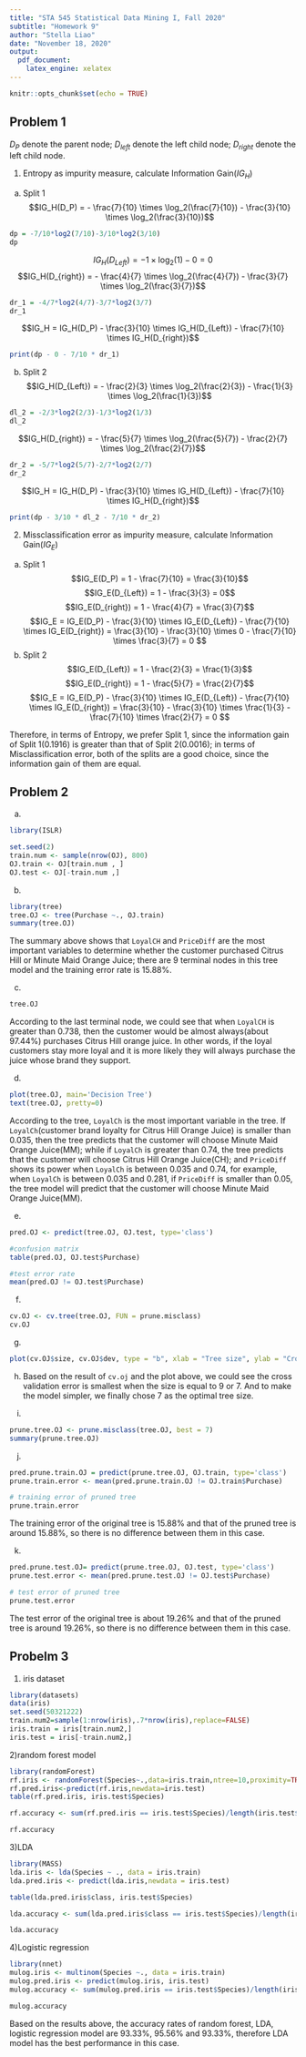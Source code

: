 ```yaml
---
title: "STA 545 Statistical Data Mining I, Fall 2020"
subtitle: "Homework 9"
author: "Stella Liao"
date: "November 18, 2020"
output:
  pdf_document: 
    latex_engine: xelatex
---
```


```r
knitr::opts_chunk$set(echo = TRUE)
```

## Problem 1
$D_P$ denote the parent node; $D_{left}$ denote the left child node; $D_{right}$ denote the left child node.  

1) Entropy as impurity measure, calculate Information Gain($IG_H$)     
a. Split 1
$$IG_H(D_P) = - \frac{7}{10} \times \log_2(\frac{7}{10}) - \frac{3}{10} \times \log_2(\frac{3}{10})$$
```r
dp = -7/10*log2(7/10)-3/10*log2(3/10)
dp
```
$$IG_H(D_{Left}) = - 1 \times \log_2(1) - 0 = 0$$
$$IG_H(D_{right}) = - \frac{4}{7} \times \log_2(\frac{4}{7}) - \frac{3}{7} \times \log_2(\frac{3}{7})$$
```r
dr_1 = -4/7*log2(4/7)-3/7*log2(3/7)
dr_1
```
$$IG_H = IG_H(D_P) - \frac{3}{10} \times IG_H(D_{Left}) - \frac{7}{10} \times IG_H(D_{right})$$
```r
print(dp - 0 - 7/10 * dr_1)
```

b. Split 2
$$IG_H(D_{Left}) = - \frac{2}{3} \times \log_2(\frac{2}{3}) - \frac{1}{3} \times \log_2(\frac{1}{3})$$
```r
dl_2 = -2/3*log2(2/3)-1/3*log2(1/3)
dl_2
```
$$IG_H(D_{right}) = - \frac{5}{7} \times \log_2(\frac{5}{7}) - \frac{2}{7} \times \log_2(\frac{2}{7})$$
```r
dr_2 = -5/7*log2(5/7)-2/7*log2(2/7)
dr_2
```
$$IG_H = IG_H(D_P) - \frac{3}{10} \times IG_H(D_{Left}) - \frac{7}{10} \times IG_H(D_{right})$$
```r
print(dp - 3/10 * dl_2 - 7/10 * dr_2)
```

2) Missclassification error as impurity measure, calculate Information Gain($IG_E$) 
a. Split 1
$$IG_E(D_P) = 1 - \frac{7}{10} = \frac{3}{10}$$
$$IG_E(D_{Left}) = 1 - \frac{3}{3} = 0$$
$$IG_E(D_{right}) = 1 - \frac{4}{7} = \frac{3}{7}$$
$$IG_E = IG_E(D_P) - \frac{3}{10} \times IG_E(D_{Left}) - \frac{7}{10} \times IG_E(D_{right}) = \frac{3}{10} - \frac{3}{10} \times 0 - \frac{7}{10} \times \frac{3}{7} = 0  $$
b. Split 2
$$IG_E(D_{Left}) = 1 - \frac{2}{3} = \frac{1}{3}$$
$$IG_E(D_{right}) = 1 - \frac{5}{7} = \frac{2}{7}$$
$$IG_E = IG_E(D_P) - \frac{3}{10} \times IG_E(D_{Left}) - \frac{7}{10} \times IG_E(D_{right}) = \frac{3}{10} - \frac{3}{10} \times \frac{1}{3} - \frac{7}{10} \times \frac{2}{7} = 0 $$

Therefore, in terms of Entropy, we prefer Split 1, since the information gain of Split 1(0.1916) is greater than that of Split 2(0.0016); in terms of Misclassification error, both of the splits are a good choice, since the information gain of them are equal.

## Problem 2
(a)
```r
library(ISLR)

set.seed(2)
train.num <- sample(nrow(OJ), 800)
OJ.train <- OJ[train.num , ]
OJ.test <- OJ[-train.num ,]
```

(b)
```r
library(tree)
tree.OJ <- tree(Purchase ~., OJ.train)
summary(tree.OJ)
```
The summary above shows that `LoyalCH` and  `PriceDiff` are the most important variables to determine whether the customer purchased Citrus Hill or Minute Maid Orange Juice; there are 9 terminal nodes in this tree model and the training error rate is 15.88%.

(c)

```r
tree.OJ
```
According to the last terminal node, we could see that when `LoyalCH` is greater than 0.738, then the customer would be almost always(about 97.44%) purchases Citrus Hill orange juice. In other words, if the loyal customers stay more loyal and it is more likely they will always purchase the juice whose brand they support.

(d)
```r
plot(tree.OJ, main='Decision Tree')
text(tree.OJ, pretty=0)
```

According to the tree, `LoyalCh` is the most important variable in the tree. If `LoyalCh`(customer brand loyalty for Citrus Hill Orange Juice) is smaller than 0.035, then the tree predicts that the customer will choose Minute Maid Orange Juice(MM); while if `LoyalCh` is greater than 0.74, the tree predicts that the customer will choose Citrus Hill Orange Juice(CH); and `PriceDiff` shows its power when `LoyalCh` is between 0.035 and 0.74, for example, when `LoyalCh` is between 0.035 and 0.281, if `PriceDiff` is smaller than 0.05, the tree model will predict that the customer will choose Minute Maid Orange Juice(MM).

(e)
```r
pred.OJ <- predict(tree.OJ, OJ.test, type='class')

#confusion matrix
table(pred.OJ, OJ.test$Purchase)

#test error rate
mean(pred.OJ != OJ.test$Purchase)
```

(f)
```r
cv.OJ <- cv.tree(tree.OJ, FUN = prune.misclass)
cv.OJ
```

(g)
```r
plot(cv.OJ$size, cv.OJ$dev, type = "b", xlab = "Tree size", ylab = "Cross Validation Error")
```

(h)
Based on the result of `cv.oj` and the plot above, we could see the cross validation error is smallest when the size is equal to 9 or 7. And to make the model simpler, we finally chose 7 as the optimal tree size.

(i)
```r
prune.tree.OJ <- prune.misclass(tree.OJ, best = 7)
summary(prune.tree.OJ)
```

(j)
```r
pred.prune.train.OJ = predict(prune.tree.OJ, OJ.train, type='class')
prune.train.error <- mean(pred.prune.train.OJ != OJ.train$Purchase)

# training error of pruned tree
prune.train.error
```
The training error of the original tree is 15.88% and that of the pruned tree is around 15.88%, so there is no difference between them in this case.

(k)
```r
pred.prune.test.OJ= predict(prune.tree.OJ, OJ.test, type='class')
prune.test.error <- mean(pred.prune.test.OJ != OJ.test$Purchase)

# test error of pruned tree
prune.test.error

```

The test error of the original tree is about 19.26% and that of the pruned tree is around 19.26%, so there is no difference between them in this case.

## Probelm 3

1) iris dataset
```r
library(datasets)
data(iris)
set.seed(50321222)
train.num2=sample(1:nrow(iris),.7*nrow(iris),replace=FALSE)
iris.train = iris[train.num2,]
iris.test = iris[-train.num2,]
```

2)random forest model
```r
library(randomForest)
rf.iris <- randomForest(Species~.,data=iris.train,ntree=10,proximity=TRUE)
rf.pred.iris<-predict(rf.iris,newdata=iris.test)
table(rf.pred.iris, iris.test$Species)

rf.accuracy <- sum(rf.pred.iris == iris.test$Species)/length(iris.test$Species)

rf.accuracy
```

3)LDA
```r
library(MASS)
lda.iris <- lda(Species ~ ., data = iris.train)
lda.pred.iris <- predict(lda.iris,newdata = iris.test)

table(lda.pred.iris$class, iris.test$Species)

lda.accuracy <- sum(lda.pred.iris$class == iris.test$Species)/length(iris.test$Species)

lda.accuracy
```

4)Logistic regression
```r
library(nnet)
mulog.iris <- multinom(Species ~., data = iris.train)
mulog.pred.iris <- predict(mulog.iris, iris.test)
mulog.accuracy <- sum(mulog.pred.iris == iris.test$Species)/length(iris.test$Species)

mulog.accuracy
```

Based on the results above, the accuracy rates of random forest, LDA, logistic regression model are 93.33%, 95.56% and 93.33%, therefore LDA model has the best performance in this case.
